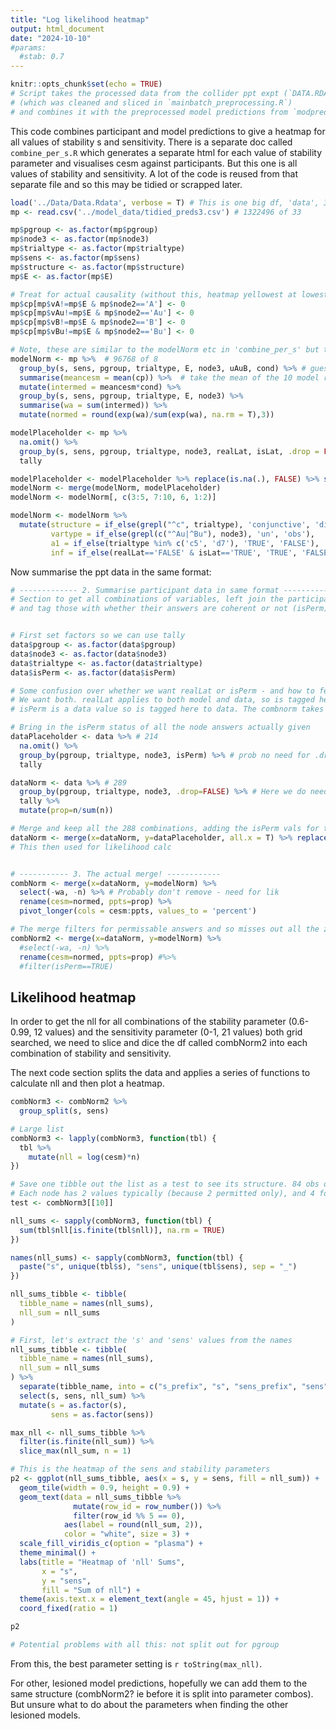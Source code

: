 ```yaml
---
title: "Log likelihood heatmap"
output: html_document
date: "2024-10-10"
#params: 
  #stab: 0.7
---
```


```r
knitr::opts_chunk$set(echo = TRUE)
# Script takes the processed data from the collider ppt expt (`DATA.RDATA`)
# (which was cleaned and sliced in `mainbatch_preprocessing.R`) 
# and combines it with the preprocessed model predictions from `modpred_process1.R` (`tidied_preds3.csv`)
```

This code combines participant and model predictions to give a heatmap for all values of stability s and sensitivity. There is a separate doc called `combine_per_s.R` which generates a separate html for each value of stability parameter and visualises cesm against participants. But this one is all values of stability and sensitivity. A lot of the code is reused from that separate file and so this may be tidied or scrapped later.

```r
load('../Data/Data.Rdata', verbose = T) # This is one big df, 'data', 3408 obs of 18 ie. 284 ppts
mp <- read.csv('../model_data/tidied_preds3.csv') # 1322496 of 33

mp$pgroup <- as.factor(mp$pgroup)
mp$node3 <- as.factor(mp$node3)
mp$trialtype <- as.factor(mp$trialtype)
mp$sens <- as.factor(mp$sens)
mp$structure <- as.factor(mp$structure)
mp$E <- as.factor(mp$E)

# Treat for actual causality (without this, heatmap yellowest at lowest value of each param)
mp$cp[mp$vA!=mp$E & mp$node2=='A'] <- 0
mp$cp[mp$vAu!=mp$E & mp$node2=='Au'] <- 0
mp$cp[mp$vB!=mp$E & mp$node2=='B'] <- 0
mp$cp[mp$vBu!=mp$E & mp$node2=='Bu'] <- 0

# Note, these are similar to the modelNorm etc in 'combine_per_s' but these have to split out the s separately
modelNorm <- mp %>%  # 96768 of 8
  group_by(s, sens, pgroup, trialtype, E, node3, uAuB, cond) %>% # guess it's ok to not have .drop=F
  summarise(meancesm = mean(cp)) %>%  # take the mean of the 10 model runs
  mutate(intermed = meancesm*cond) %>% 
  group_by(s, sens, pgroup, trialtype, E, node3) %>% 
  summarise(wa = sum(intermed)) %>% 
  mutate(normed = round(exp(wa)/sum(exp(wa), na.rm = T),3))

modelPlaceholder <- mp %>% 
  na.omit() %>% 
  group_by(s, sens, pgroup, trialtype, node3, realLat, isLat, .drop = FALSE) %>% 
  tally

modelPlaceholder <- modelPlaceholder %>% replace(is.na(.), FALSE) %>% select(-n)
modelNorm <- merge(modelNorm, modelPlaceholder)
modelNorm <- modelNorm[, c(3:5, 7:10, 6, 1:2)]

modelNorm <- modelNorm %>% 
  mutate(structure = if_else(grepl("^c", trialtype), 'conjunctive', 'disjunctive'),
         vartype = if_else(grepl(c("^Au|^Bu"), node3), 'un', 'obs'),
         a1 = if_else(trialtype %in% c('c5', 'd7'), 'TRUE', 'FALSE'),
         inf = if_else(realLat=='FALSE' & isLat=='TRUE', 'TRUE', 'FALSE')) # inf for 'inferrable'

```


Now summarise the ppt data in the same format:

```r
# ------------- 2. Summarise participant data in same format ---------------------
# Section to get all combinations of variables, left join the participant answers of each, 
# and tag those with whether their answers are coherent or not (isPerm)


# First set factors so we can use tally
data$pgroup <- as.factor(data$pgroup)
data$node3 <- as.factor(data$node3)
data$trialtype <- as.factor(data$trialtype)
data$isPerm <- as.factor(data$isPerm)

# Some confusion over whether we want realLat or isPerm - and how to feed those things to the chart later
# We want both. realLat applies to both model and data, so is tagged here to model.
# isPerm is a data value so is tagged here to data. The combnorm takes them both to variable settings

# Bring in the isPerm status of all the node answers actually given
dataPlaceholder <- data %>% # 214
  na.omit() %>% 
  group_by(pgroup, trialtype, node3, isPerm) %>% # prob no need for .drop because the isPerm val is the same for both values of the var
  tally

dataNorm <- data %>% # 289
  group_by(pgroup, trialtype, node3, .drop=FALSE) %>% # Here we do need the .drop to get all the combinations
  tally %>% 
  mutate(prop=n/sum(n))

# Merge and keep all the 288 combinations, adding the isPerm vals for the ones that got an answer
dataNorm <- merge(x=dataNorm, y=dataPlaceholder, all.x = T) %>% replace(is.na(.), FALSE) %>% select(1,2,3,6,4,5)
# This then used for likelihood calc


# ----------- 3. The actual merge! ------------ 
combNorm <- merge(x=dataNorm, y=modelNorm) %>% 
  select(-wa, -n) %>% # Probably don't remove - need for lik
  rename(cesm=normed, ppts=prop) %>% 
  pivot_longer(cols = cesm:ppts, values_to = 'percent')

# The merge filters for permissable answers and so misses out all the zeroes
combNorm2 <- merge(x=dataNorm, y=modelNorm) %>%
  #select(-wa, -n) %>% 
  rename(cesm=normed, ppts=prop) #%>% 
  #filter(isPerm==TRUE)

```

## Likelihood heatmap
In order to get the nll for all combinations of the stability parameter (0.6-0.99, 12 values) and the sensitivity parameter (0-1, 21 values) both grid searched, we need to slice and dice the df called combNorm2 into each combination of stability and sensitivity. 

The next code section splits the data and applies a series of functions to calculate nll and then plot a heatmap.

```r
combNorm3 <- combNorm2 %>% 
  group_split(s, sens) 

# Large list
combNorm3 <- lapply(combNorm3, function(tbl) {
  tbl %>% 
    mutate(nll = log(cesm)*n) 
})

# Save one tibble out the list as a test to see its structure. 84 obs of 18. 
# Each node has 2 values typically (because 2 permitted only), and 4 for c5 and d7
test <- combNorm3[[10]]

nll_sums <- sapply(combNorm3, function(tbl) {
  sum(tbl$nll[is.finite(tbl$nll)], na.rm = TRUE)
})

names(nll_sums) <- sapply(combNorm3, function(tbl) {
  paste("s", unique(tbl$s), "sens", unique(tbl$sens), sep = "_")
})

nll_sums_tibble <- tibble(
  tibble_name = names(nll_sums),
  nll_sum = nll_sums
)

# First, let's extract the 's' and 'sens' values from the names
nll_sums_tibble <- tibble(
  tibble_name = names(nll_sums),
  nll_sum = nll_sums
) %>%
  separate(tibble_name, into = c("s_prefix", "s", "sens_prefix", "sens"), sep = "_") %>%
  select(s, sens, nll_sum) %>%
  mutate(s = as.factor(s),
         sens = as.factor(sens))

max_nll <- nll_sums_tibble %>%
  filter(is.finite(nll_sum)) %>%
  slice_max(nll_sum, n = 1)

# This is the heatmap of the sens and stability parameters
p2 <- ggplot(nll_sums_tibble, aes(x = s, y = sens, fill = nll_sum)) +
  geom_tile(width = 0.9, height = 0.9) +
  geom_text(data = nll_sums_tibble %>% 
              mutate(row_id = row_number()) %>% 
              filter(row_id %% 5 == 0),
            aes(label = round(nll_sum, 2)), 
            color = "white", size = 3) +
  scale_fill_viridis_c(option = "plasma") +
  theme_minimal() +
  labs(title = "Heatmap of 'nll' Sums",
       x = "s",
       y = "sens",
       fill = "Sum of nll") +
  theme(axis.text.x = element_text(angle = 45, hjust = 1)) +
  coord_fixed(ratio = 1)

p2

# Potential problems with all this: not split out for pgroup

```

From this, the best parameter setting is `r toString(max_nll)`. 

For other, lesioned model predictions, hopefully we can add them to the same structure (combNorm2? ie before it is split into parameter combos). But unsure what to do about the parameters when finding the other lesioned models. 


